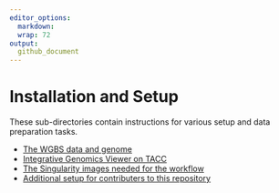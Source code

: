 ```yaml
---
editor_options: 
  markdown: 
  wrap: 72
output:
  github_document
---
```


# Installation and Setup

These sub-directories contain instructions for various setup and data preparation tasks.

- [The WGBS data and genome](wgbs_setup)
- [Integrative Genomics Viewer on TACC](igv)
- [The Singularity images needed for the workflow](docker)
- [Additional setup for contributers to this repository](dev)